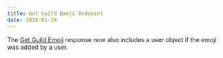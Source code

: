 ```yaml
---
title: Get Guild Emoji Endpoint
date: 2018-01-30
---
```


The [Get Guild Emoji](#DOCS_RESOURCES_EMOJI/get-guild-emoji) response now also includes a user object if the emoji was added by a user.
